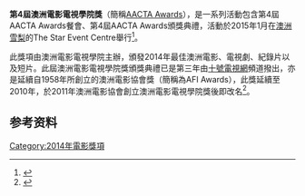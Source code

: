 '''第4屆澳洲電影電視學院獎'''（簡稱[[澳大利亞影視藝術學院獎|AACTA Awards]]），是一系列活動包含第4屆AACTA Awards餐會、第4屆AACTA Awards頒獎典禮，活動於2015年1月在[[澳洲|澳洲]][[雪梨_(城市)|雪梨]]的The Star Event Centre舉行<ref>{{Cite news|url=http://mumbrella.com.au/aacta-invites-sponsors-2015-224548|title=AACTA invites sponsors for 2015|date=5 May 2014|publisher=mUmBRELLA (Focal Attractions)|accessdate=15 September 2014|archive-date=2020-09-18|archive-url=https://web.archive.org/web/20200918045950/https://mumbrella.com.au/aacta-invites-sponsors-2015-224548|dead-url=no}}</ref>。

此獎項由澳洲電影電視學院主辦，頒發2014年最佳澳洲電影、電視劇、紀錄片以及短片。此屆澳洲電影電視學院獎頒獎典禮已是第三年由[[十號電視網|十號電視網]]頻道撥出，亦是延續自1958年所創立的澳洲電影協會獎（簡稱為AFI Awards），此獎延續至2010年，於2011年澳洲電影協會創立澳洲電影電視學院獎後即改名<ref>{{Cite web|url=http://www.afi.org.au/AM/ContentManagerNet/HTMLDisplay.aspx?ContentID=12836&Section=New_landing_page|title=Awarding screen excellence in Australia|accessdate=12 December 2013|date=|publisher=Australian Film Institute|archive-date=2011-08-31|archive-url=https://web.archive.org/web/20110831225010/http://www.afi.org.au/AM/ContentManagerNet/HTMLDisplay.aspx?ContentID=12836&Section=New_landing_page|dead-url=yes}}</ref>。

== 参考资料 ==
{{Reflist|2}}

[[Category:2014年電影獎項|Category:2014年電影獎項]]
